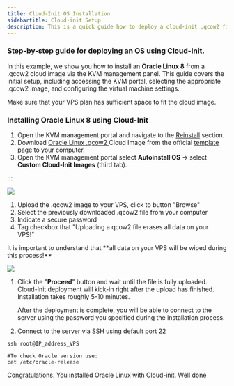 ```yaml
---
title: Cloud-Init OS Installation
sidebartitle: Cloud-init Setup
description: This is a quick guide how to deploy a cloud-init .qcow2 file to a VPS, using Oracle Linux 8 as an example.
---
```


### Step-by-step guide for deploying an OS using Cloud-Init.

In this example, we show you how to install an **Oracle Linux 8** from a .qcow2 cloud image via the KVM management panel. This guide covers the initial setup, including accessing the KVM portal, selecting the appropriate .qcow2 image, and configuring the virtual machine settings.&#x20;

<Note>
  Make sure that your VPS plan has sufficient space to fit the cloud image.
</Note>

### Installing Oracle Linux 8 using Cloud-Init

1. Open the KVM management portal and navigate to the <a href="https://docs.edisglobal.com/autoinstall-reinstall-install-vps-linux-windows" target="_blank">Reinstall</a> section.
2. Download <a href="https://yum.oracle.com/templates/OracleLinux/OL8/u10/x86_64/OL8U10_x86_64-kvm-b237.qcow2" target="_blank">Oracle Linux .qcow2 </a>Cloud Image from the official <a href="https://yum.oracle.com/oracle-linux-templates.html" target="_blank">template page</a> to your computer.
3. Open the KVM management portal select **Autoinstall OS** -> select **Custom Cloud-Init Images** (third tab).

:::

![](/assets/y9B0AGVAxYeSyeZVyaDis-dAQWcYTrB4QhauH4Qy2B9-20240808-121621.png)

1. Upload the .qcow2 image to your VPS, click to button "Browse"&#x20;
2. Select the previously downloaded .qcow2 file from your computer
3. Indicate a secure password
4. Tag checkbox that "Uploading a qcow2 file erases all data on your VPS!"

<Warning>
  It is important to understand that **all data on your VPS will be wiped during
  this process!**
</Warning>

![](/assets/y9B0AGVAxYeSyeZVyaDis-CuF_QvIFjt7M_5iCgQ_O8-20240808-122136.png)

1. Click the "**Proceed**" button and wait until the file is fully uploaded.&#x20;
   Cloud-Init deployment will kick-in right after the upload has finished.
   Installation takes roughly 5-10 minutes.

   After the deployment is complete, you will be able to connect to the server using the password you specified during the installation process.

2. Connect to the server via SSH using default port 22&#x20;

```shell
ssh root@IP_address_VPS
```

```shell
#To check Oracle version use:
cat /etc/oracle-release
```

Congratulations. You installed Oracle Linux with Cloud-init. Well done

